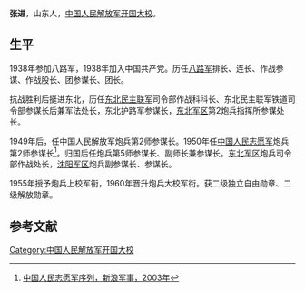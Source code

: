 '''张进'''{{BD|1920年||2000年|}}，山东人，[[中国人民解放军开国大校|中国人民解放军开国大校]]。
==生平==
1938年参加八路军，1938年加入中国共产党。历任[[八路军|八路军]]排长、连长、作战参谋、作战股长、团参谋长、团长。

抗战胜利后挺进东北，历任[[东北民主联军|东北民主联军]]司令部作战科科长、东北民主联军铁道司令部参谋长后兼军法处长，东北护路军参谋长，[[东北军区|东北军区]]第2炮兵指挥所参谋处长。

1949年后，任中国人民解放军炮兵第2师参谋长。1950年任[[中国人民志愿军|中国人民志愿军]]炮兵第2师参谋长<ref>[http://mil.news.sina.com.cn/2003-07-26/139841.html 中国人民志愿军序列，新浪军事，2003年]</ref>。归国后任炮兵第5师参谋长、副师长兼参谋长。[[东北军区|东北军区]]炮兵司令部作战处长，[[沈阳军区|沈阳军区]]炮兵副参谋长、参谋长。

1955年授予炮兵上校军衔，1960年晋升炮兵大校军衔。获二级独立自由勋章、二级解放勋章。

==参考文献==
<references/>
[[Category:中国人民解放军开国大校|Category:中国人民解放军开国大校]]